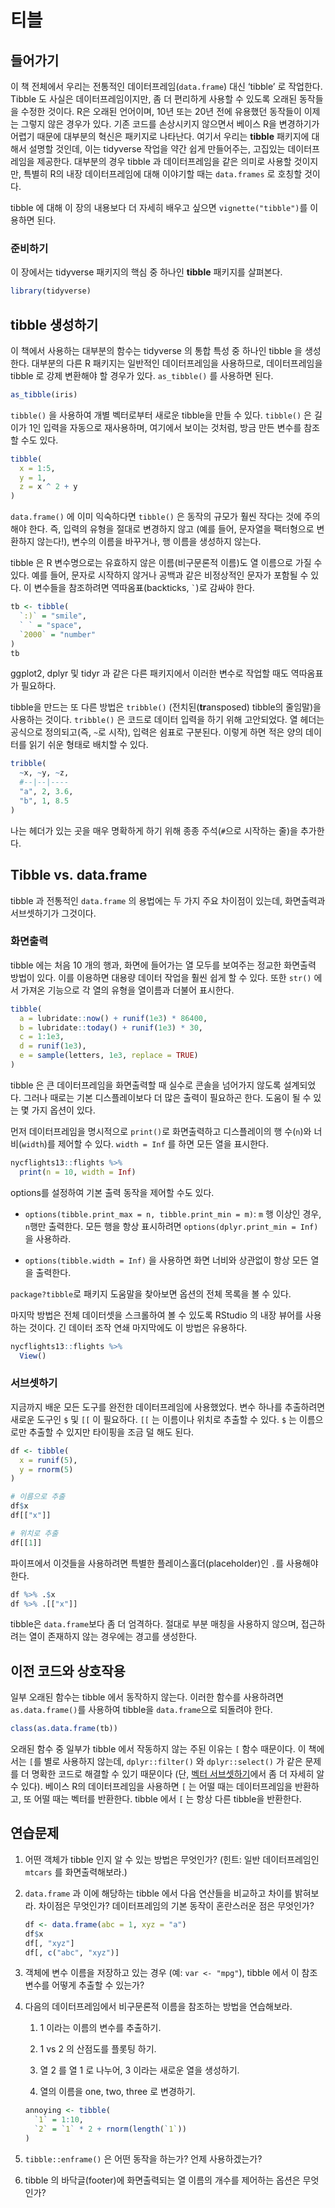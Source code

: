 # 티블 {#tibble}

## 들어가기

이 책 전체에서 우리는 전통적인 데이터프레임(`data.frame`) 대신 'tibble’ 로 작업한다. Tibble 도 사실은 데이터프레임이지만, 좀 더 편리하게 사용할 수 있도록 오래된 동작들을 수정한 것이다. R은 오래된 언어이며, 10년 또는 20년 전에 유용했던 동작들이 이제는 그렇지 않은 경우가 있다. 기존 코드를 손상시키지 않으면서 베이스 R을 변경하기가 어렵기 때문에 대부분의 혁신은 패키지로 나타난다. 여기서 우리는 **tibble** 패키지에 대해서 설명할 것인데, 이는 tidyverse 작업을 약간 쉽게 만들어주는, 고집있는 데이터프레임을 제공한다. 대부분의 경우 tibble 과 데이터프레임을 같은 의미로 사용할 것이지만, 특별히 R의 내장 데이터프레임에 대해 이야기할 때는 `data.frames` 로 호칭할 것이다.

tibble 에 대해 이 장의 내용보다 더 자세히 배우고 싶으면 `vignette("tibble")`를 이용하면 된다. 

### 준비하기

이 장에서는 tidyverse 패키지의 핵심 중 하나인 **tibble** 패키지를 살펴본다.  

```r
library(tidyverse)
```

## tibble 생성하기 {#tibbles}

이 책에서 사용하는 대부분의 함수는 tidyverse 의 통합 특성 중 하나인 tibble 을 생성한다. 대부분의 다른 R 패키지는 일반적인 데이터프레임을 사용하므로, 데이터프레임을 tibble 로 강제 변환해야 할 경우가 있다. `as_tibble()` 를 사용하면 된다.

```r
as_tibble(iris)
```

`tibble()` 을 사용하여 개별 벡터로부터 새로운 tibble을 만들 수 있다. `tibble()` 은 길이가 1인 입력을 자동으로 재사용하며, 여기에서 보이는 것처럼, 방금 만든 변수를 참조할 수도 있다.

```r
tibble(
  x = 1:5, 
  y = 1, 
  z = x ^ 2 + y
)
```

`data.frame()` 에 이미 익숙하다면 `tibble()` 은 동작의 규모가 훨씬 작다는 것에 주의해야 한다. 즉, 입력의 유형을 절대로 변경하지 않고 (예를 들어, 문자열을 팩터형으로 변환하지 않는다!), 변수의 이름을 바꾸거나, 행 이름을 생성하지 않는다.

tibble 은 R 변수명으로는 유효하지 않은 이름(비구문론적 이름)도 열 이름으로 가질 수 있다. 예를 들어, 문자로 시작하지 않거나 공백과 같은 비정상적인 문자가 포함될 수 있다. 이 변수들을 참조하려면 역따옴표(backticks, `` ` ``)로 감싸야 한다. 

```r
tb <- tibble(
  `:)` = "smile", 
  ` ` = "space",
  `2000` = "number"
)
tb
```
 
ggplot2, dplyr 및 tidyr 과 같은 다른 패키지에서 이러한 변수로 작업할 때도 역따옴표가 필요하다.

tibble을 만드는 또 다른 방법은 `tribble()` (전치된(**tr**ansposed) tibble의 줄임말)을 사용하는 것이다. `tribble()` 은 코드로 데이터 입력을 하기 위해 고안되었다. 열 헤더는 공식으로 정의되고(즉, `~`로 시작), 입력은 쉼표로 구분된다. 이렇게 하면 적은 양의 데이터를 읽기 쉬운 형태로 배치할 수 있다.

```r
tribble(
  ~x, ~y, ~z,
  #--|--|----
  "a", 2, 3.6,
  "b", 1, 8.5
)
```

나는 헤더가 있는 곳을 매우 명확하게 하기 위해 종종 주석(`#`으로 시작하는 줄)을 추가한다.

## Tibble vs. data.frame

tibble 과 전통적인 `data.frame` 의 용법에는 두 가지 주요 차이점이 있는데, 화면출력과 서브셋하기가 그것이다.

### 화면출력

tibble 에는 처음 10 개의 행과, 화면에 들어가는 열 모두를 보여주는 정교한 화면출력 방법이 있다. 이를 이용하면 대용량 데이터 작업을 훨씬 쉽게 할 수 있다. 또한 `str()` 에서 가져온 기능으로 각 열의 유형을 열이름과 더불어 표시한다.

```r
tibble(
  a = lubridate::now() + runif(1e3) * 86400,
  b = lubridate::today() + runif(1e3) * 30,
  c = 1:1e3,
  d = runif(1e3),
  e = sample(letters, 1e3, replace = TRUE)
)
```

tibble 은 큰 데이터프레임을 화면출력할 때 실수로 콘솔을 넘어가지 않도록 설계되었다. 그러나 때로는 기본 디스플레이보다 더 많은 출력이 필요하곤 한다. 도움이 될 수 있는 몇 가지 옵션이 있다.

먼저 데이터프레임을 명시적으로 `print()`로 화면출력하고 디스플레이의 행 수(`n`)와 너비(`width`)를 제어할 수 있다. `width = Inf` 를 하면 모든 열을 표시한다. 

```r
nycflights13::flights %>% 
  print(n = 10, width = Inf)
```

options를 설정하여 기본 출력 동작을 제어할 수도 있다. 

* `options(tibble.print_max = n, tibble.print_min = m)`: `m` 행 이상인 경우, `n`행만 출력한다. 모든 행을 항상 표시하려면 `options(dplyr.print_min = Inf)` 을 사용하라. 

* `options(tibble.width = Inf)` 을 사용하면 화면 너비와 상관없이 항상 모든 열을 출력한다.

`package?tibble`로 패키지 도움말을 찾아보면 옵션의 전체 목록을 볼 수 있다.

마지막 방법은 전체 데이터셋을 스크롤하여 볼 수 있도록 RStudio 의 내장 뷰어를 사용하는 것이다. 긴 데이터 조작 연쇄 마지막에도 이 방법은 유용하다.

```r
nycflights13::flights %>% 
  View()
```

### 서브셋하기

지금까지 배운 모든 도구를 완전한 데이터프레임에 사용했었다. 변수 하나를 추출하려면 새로운 도구인 `$` 및 `[[` 이 필요하다. `[[` 는 이름이나 위치로 추출할 수 있다. `$` 는 이름으로만 추출할 수 있지만 타이핑을 조금 덜 해도 된다.

```r
df <- tibble(
  x = runif(5),
  y = rnorm(5)
)

# 이름으로 추출
df$x
df[["x"]]

# 위치로 추출
df[[1]]
```

파이프에서 이것들을 사용하려면 특별한 플레이스홀더(placeholder)인 `.`를 사용해야 한다.

```r
df %>% .$x
df %>% .[["x"]]
```

tibble은 `data.frame`보다 좀 더 엄격하다. 절대로 부분 매칭을 사용하지 않으며, 접근하려는 열이 존재하지 않는 경우에는 경고를 생성한다. 

## 이전 코드와 상호작용

일부 오래된 함수는 tibble 에서 동작하지 않는다. 이러한 함수를 사용하려면 `as.data.frame()`를 사용하여 tibble을 `data.frame`으로 되돌려야 한다. 

```r
class(as.data.frame(tb))
```

오래된 함수 중 일부가 tibble 에서 작동하지 않는 주된 이유는 `[` 함수 때문이다. 이 책에서는 `[`를 별로 사용하지 않는데, `dplyr::filter()` 와 `dplyr::select()` 가 같은 문제를 더 명확한 코드로 해결할 수 있기 때문이다 (단, [벡터 서브셋하기](#vector-subsetting)에서 좀 더 자세히 알 수 있다). 베이스 R의 데이터프레임을 사용하면 `[` 는 어떨 때는 데이터프레임을 반환하고, 또 어떨 때는 벡터를 반환한다. tibble 에서 `[` 는 항상 다른 tibble을 반환한다.  

## 연습문제

1. 어떤 객체가 tibble 인지 알 수 있는 방법은 무엇인가? (힌트: 일반 데이터프레임인 `mtcars` 를 화면출력해보라.)

1. `data.frame` 과 이에 해당하는 tibble 에서 다음 연산들을 비교하고 차이를 밝혀보라. 차이점은 무엇인가? 데이터프레임의 기본 동작이 혼란스러운 점은 무엇인가? 

    ```r
    df <- data.frame(abc = 1, xyz = "a")
    df$x
    df[, "xyz"]
    df[, c("abc", "xyz")]
    ```

1. 객체에 변수 이름을 저장하고 있는 경우 (예: `var <- "mpg"`), tibble 에서 이 참조 변수를 어떻게 추출할 수 있는가?

1. 다음의 데이터프레임에서 비구문론적 이름을 참조하는 방법을 연습해보라. 

    1. 1 이라는 이름의 변수를 추출하기.

    1. 1 vs 2 의 산점도를 플롯팅 하기.

    1. 열 2 를 열 1 로 나누어, 3 이라는 새로운 열을 생성하기.

    1. 열의 이름을 one, two, three 로 변경하기. 
  
    ```r
    annoying <- tibble(
      `1` = 1:10,
      `2` = `1` * 2 + rnorm(length(`1`))
    )
    ```

1. `tibble::enframe()` 은 어떤 동작을 하는가? 언제 사용하겠는가?

1. tibble 의 바닥글(footer)에 화면출력되는 열 이름의 개수를 제어하는 옵션은 무엇인가? 
